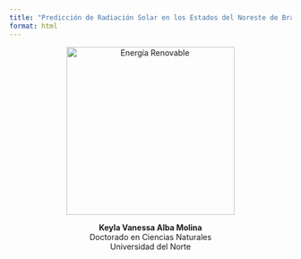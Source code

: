 ---
title: "Predicción de Radiación Solar en los Estados del Noreste de Brasil Utilizando Técnicas Híbridas Basadas en Transformada Wavelet Discreta, ARIMA y Redes Neuronales Artificiales (ANN)"
format: html
---

<div style="text-align: center;">



  <img src="figures/renovable.jpg" alt="Energía Renovable" width="300"/>

  <p><strong>Keyla Vanessa Alba Molina</strong><br>
  Doctorado en Ciencias Naturales<br>
  Universidad del Norte</p>

</div>


